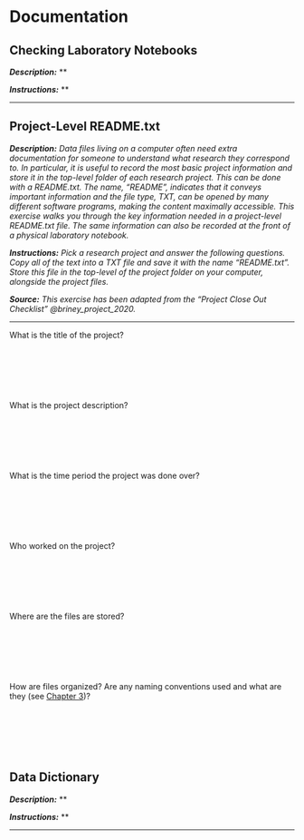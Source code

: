 # Documentation

## Checking Laboratory Notebooks {#lab-notebook}

***Description:*** **

***Instructions:*** **

---

## Project-Level README.txt {#readme-txt}

***Description:*** *Data files living on a computer often need extra documentation for someone to understand what research they correspond to. In particular, it is useful to record the most basic project information and store it in the top-level folder of each research project. This can be done with a README.txt. The name, "README", indicates that it conveys important information and the file type, TXT, can be opened by many different software programs, making the content maximally accessible. This exercise walks you through the key information needed in a project-level README.txt file. The same information can also be recorded at the front of a physical laboratory notebook.*

***Instructions:*** *Pick a research project and answer the following questions. Copy all of the text into a TXT file and save it with the name “README.txt”. Store this file in the top-level of the project folder on your computer, alongside the project files.*

***Source:*** *This exercise has been adapted from the "Project Close Out Checklist" @briney_project_2020.*

---

What is the title of the project?

&nbsp;

&nbsp;

&nbsp;

What is the project description?

&nbsp;

&nbsp;

&nbsp;

What is the time period the project was done over?

&nbsp;

&nbsp;

&nbsp;

Who worked on the project?

&nbsp;

&nbsp;

&nbsp;

Where are the files are stored?

&nbsp;

&nbsp;

&nbsp;

How are files organized? Are any naming conventions used and what are they (see [Chapter 3](#file-organization-and-naming))?

&nbsp;

&nbsp;

&nbsp;

## Data Dictionary {#data-dictionary}

***Description:*** **

***Instructions:*** **

---
